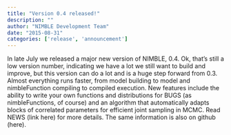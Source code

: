 ```yaml
---
title: "Version 0.4 released!"
description: ""
author: "NIMBLE Development Team"
date: "2015-08-31"
categories: ['release', 'announcement']
---
```


In late July we released a major new version of NIMBLE, 0.4. Ok, that’s still a low version number, indicating we have a lot we still want to build and improve, but this version can do a lot and is a huge step forward from 0.3. Almost everything runs faster, from model building to model and nimbleFunction compiling to compiled execution. New features include the ability to write your own functions and distributions for BUGS (as nimbleFunctions, of course) and an algorithm that automatically adapts blocks of correlated parameters for efficient joint sampling in MCMC. Read NEWS (link here) for more details. The same information is also on github (here).